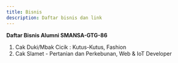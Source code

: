 ```yaml
---
title: Bisnis
description: Daftar bisnis dan link
---
```


**Daftar Bisnis Alumni SMANSA-GTG-86**

1. Cak Duki/Mbak Cicik : Kutus-Kutus, Fashion
2. Cak Slamet - Pertanian dan Perkebunan, Web & IoT Developer
